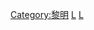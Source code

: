 {{Category explanation|由[[黎明|黎明]]錄製的音樂專輯}}

[[Category:黎明|Category:黎明]]
[[Category:各演出者音樂專輯|L]]
[[Category:香港流行音樂專輯|L]]